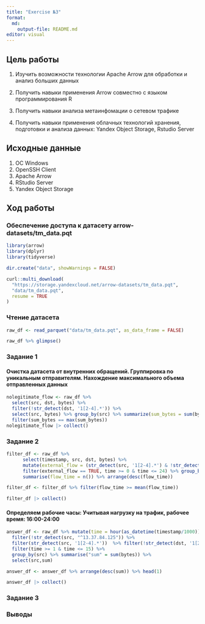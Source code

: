 ```yaml
---
title: "Exercise №3"
format:
  md:
    output-file: README.md
editor: visual
---
```


## Цель работы

1.  Изучить возможности технологии Apache Arrow для обработки и анализ больших данных

2.  Получить навыки применения Arrow совместно с языком программирования R

3.  Получить навыки анализа метаинфомации о сетевом трафике

4.  Получить навыки применения облачных технологий хранения, подготовки и анализа данных: Yandex Object Storage, Rstudio Server

## Исходные данные

1.  ОС Windows
2.  OpenSSH Client
3.  Apache Arrow
4.  RStudio Server
5.  Yandex Object Storage

## Ход работы

### Обеспечение доступа к датасету arrow-datasets/tm_data.pqt

```r
library(arrow)
library(dplyr)
library(tidyverse)
```

```r
dir.create("data", showWarnings = FALSE)
```

```r
curl::multi_download(
  "https://storage.yandexcloud.net/arrow-datasets/tm_data.pqt",
  "data/tm_data.pqt",
  resume = TRUE
)

```

### Чтение датасета

```r
raw_df <- read_parquet("data/tm_data.pqt", as_data_frame = FALSE)

raw_df %>% glimpse()
```

### Задание 1

#### Очистка датасета от внутренних обращений. Группировка по уникальным отправителям. Нахождение максимального объема отправленных данных

```r
nolegitimate_flow <- raw_df %>% 
  select(src, dst, bytes) %>% 
  filter(!str_detect(dst, '1[2-4].*')) %>% 
  select(src, bytes) %>% group_by(src) %>% summarize(sum_bytes = sum(bytes)) %>% 
  filter(sum_bytes == max(sum_bytes))
nolegitimate_flow |> collect()

```

### Задание 2

```r
filter_df <- raw_df %>%
      select(timestamp, src, dst, bytes) %>%
      mutate(external_flow = (str_detect(src, '1[2-4].*') & !str_detect(dst, '1[2-4].*')),time = hour(as_datetime(timestamp/1000))) %>%
      filter(external_flow == TRUE, time >= 0 & time <= 24) %>% group_by(time) %>%
      summarise(flow_time = n()) %>% arrange(desc(flow_time))

filter_df <- filter_df %>% filter(flow_time >= mean(flow_time))

filter_df |> collect()
```

#### Определяем рабочие часы: Учитывая нагрузку на трафик, рабочее время: 16:00-24:00

```r
answer_df <- raw_df %>% mutate(time = hour(as_datetime(timestamp/1000))) %>% 
  filter(!str_detect(src, "^13.37.84.125")) %>% 
  filter(str_detect(src, '1[2-4].*'))  %>% filter(!str_detect(dst, '1[2-4].*'))  %>%
  filter(time >= 1 & time <= 15) %>% 
  group_by(src) %>% summarise("sum" = sum(bytes)) %>%
  select(src,sum)

answer_df <- answer_df %>% arrange(desc(sum)) %>% head(1)

answer_df |> collect()
```

### Задание 3

### Выводы
